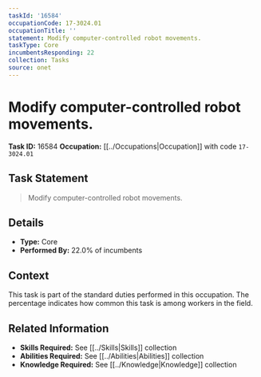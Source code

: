 ```yaml
---
taskId: '16584'
occupationCode: 17-3024.01
occupationTitle: ''
statement: Modify computer-controlled robot movements.
taskType: Core
incumbentsResponding: 22
collection: Tasks
source: onet
---
```

# Modify computer-controlled robot movements.

**Task ID:** 16584
**Occupation:** [[../Occupations|Occupation]] with code `17-3024.01`

## Task Statement

> Modify computer-controlled robot movements.

## Details

- **Type:** Core
- **Performed By:** 22.0% of incumbents

## Context

This task is part of the standard duties performed in this occupation. The percentage indicates how common this task is among workers in the field.

## Related Information

- **Skills Required:** See [[../Skills|Skills]] collection
- **Abilities Required:** See [[../Abilities|Abilities]] collection
- **Knowledge Required:** See [[../Knowledge|Knowledge]] collection

